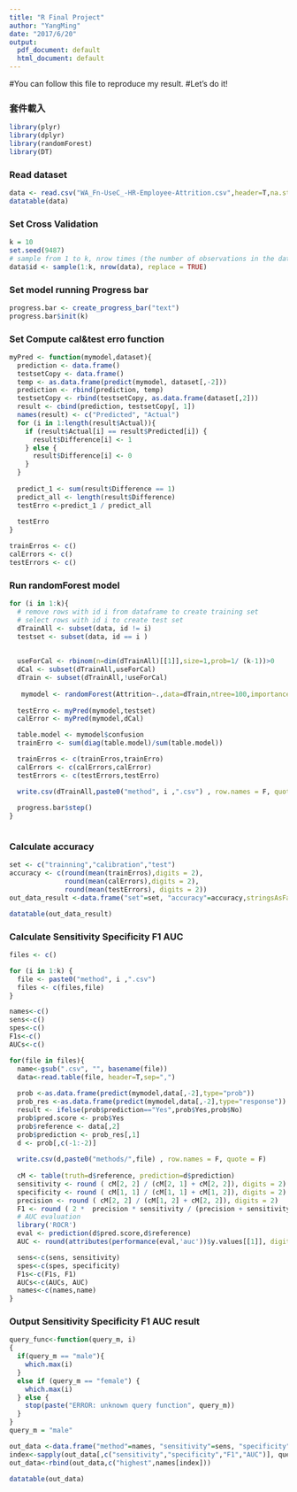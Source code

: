 ```yaml
---
title: "R Final Project"
author: "YangMing"
date: "2017/6/20"
output:
  pdf_document: default
  html_document: default
---
```


#You can follow this file to reproduce my result.
#Let's do it!

### 套件載入
```r
library(plyr)
library(dplyr)
library(randomForest)
library(DT)
```



### Read dataset
```r
data <- read.csv("WA_Fn-UseC_-HR-Employee-Attrition.csv",header=T,na.strings='NULL')
datatable(data)

```


### Set Cross Validation
```r
k = 10
set.seed(9487)
# sample from 1 to k, nrow times (the number of observations in the data)
data$id <- sample(1:k, nrow(data), replace = TRUE)
```

### Set model running Progress bar
```r
progress.bar <- create_progress_bar("text")
progress.bar$init(k)
```

### Set Compute cal&test erro function
```r
myPred <- function(mymodel,dataset){
  prediction <- data.frame()
  testsetCopy <- data.frame()
  temp <- as.data.frame(predict(mymodel, dataset[,-2]))
  prediction <- rbind(prediction, temp)
  testsetCopy <- rbind(testsetCopy, as.data.frame(dataset[,2]))
  result <- cbind(prediction, testsetCopy[, 1])
  names(result) <- c("Predicted", "Actual")
  for (i in 1:length(result$Actual)){
    if (result$Actual[i] == result$Predicted[i]) {
      result$Difference[i] <- 1
    } else {
      result$Difference[i] <- 0
    }
  }
  
  predict_1 <- sum(result$Difference == 1)
  predict_all <- length(result$Difference)
  testErro <-predict_1 / predict_all
  
  testErro
}

trainErros <- c()
calErrors <- c()
testErrors <- c()

```

### Run randomForest model
```r

for (i in 1:k){
  # remove rows with id i from dataframe to create training set
  # select rows with id i to create test set
  dTrainAll <- subset(data, id != i)
  testset <- subset(data, id == i )
 
  
  useForCal <- rbinom(n=dim(dTrainAll)[[1]],size=1,prob=1/ (k-1))>0 	# Note: 14 
  dCal <- subset(dTrainAll,useForCal)
  dTrain <- subset(dTrainAll,!useForCal)
  
   mymodel <- randomForest(Attrition~.,data=dTrain,ntree=100,importance=TRUE,proximity=TRUE)
  
  testErro <- myPred(mymodel,testset)
  calError <- myPred(mymodel,dCal)

  table.model <- mymodel$confusion
  trainErro <- sum(diag(table.model)/sum(table.model))

  trainErros <- c(trainErros,trainErro)
  calErrors <- c(calErrors,calError)
  testErrors <- c(testErrors,testErro)

  write.csv(dTrainAll,paste0("method", i ,".csv") , row.names = F, quote = F)
  
  progress.bar$step()
}



```
### Calculate accuracy
```r
set <- c("trainning","calibration","test")
accuracy <- c(round(mean(trainErros),digits = 2),
              round(mean(calErrors),digits = 2),
              round(mean(testErrors), digits = 2))
out_data_result <-data.frame("set"=set, "accuracy"=accuracy,stringsAsFactors = F)

datatable(out_data_result)

```

### Calculate Sensitivity Specificity F1 AUC
```r
files <- c()

for (i in 1:k) {
  file <- paste0("method", i ,".csv")
  files <- c(files,file)
}

names<-c()
sens<-c()
spes<-c()
F1s<-c()
AUCs<-c()

for(file in files){
  name<-gsub(".csv", "", basename(file))
  data<-read.table(file, header=T,sep=",")
  
  prob <-as.data.frame(predict(mymodel,data[,-2],type="prob"))
  prob_res <-as.data.frame(predict(mymodel,data[,-2],type="response"))
  result <- ifelse(prob$prediction=="Yes",prob$Yes,prob$No)
  prob$pred.score <- prob$Yes
  prob$reference <- data[,2]
  prob$prediction <- prob_res[,1]
  d <- prob[,c(-1:-2)]
  
  write.csv(d,paste0("methods/",file) , row.names = F, quote = F)
  
  cM <- table(truth=d$reference, prediction=d$prediction)
  sensitivity <- round ( cM[2, 2] / (cM[2, 1] + cM[2, 2]), digits = 2)
  specificity <- round ( cM[1, 1] / (cM[1, 1] + cM[1, 2]), digits = 2)
  precision <- round ( cM[2, 2] / (cM[1, 2] + cM[2, 2]), digits = 2)
  F1 <- round ( 2 *  precision * sensitivity / (precision + sensitivity), digits = 2)
  # AUC evaluation
  library('ROCR')
  eval <- prediction(d$pred.score,d$reference)
  AUC <- round(attributes(performance(eval,'auc'))$y.values[[1]], digits = 2)

  sens<-c(sens, sensitivity)
  spes<-c(spes, specificity)
  F1s<-c(F1s, F1)
  AUCs<-c(AUCs, AUC)
  names<-c(names,name)
}

```

### Output Sensitivity Specificity F1 AUC result
```r
query_func<-function(query_m, i)
{
  if(query_m == "male"){
    which.max(i)
  }
  else if (query_m == "female") {
    which.max(i)
  } else {
    stop(paste("ERROR: unknown query function", query_m))
  }
}
query_m = "male"

out_data <-data.frame("method"=names, "sensitivity"=sens, "specificity"=spes, "F1"=F1s, "AUC"=AUCs, stringsAsFactors = F)
index<-sapply(out_data[,c("sensitivity","specificity","F1","AUC")], query_func, query_m=query_m)
out_data<-rbind(out_data,c("highest",names[index]))

datatable(out_data)

```



